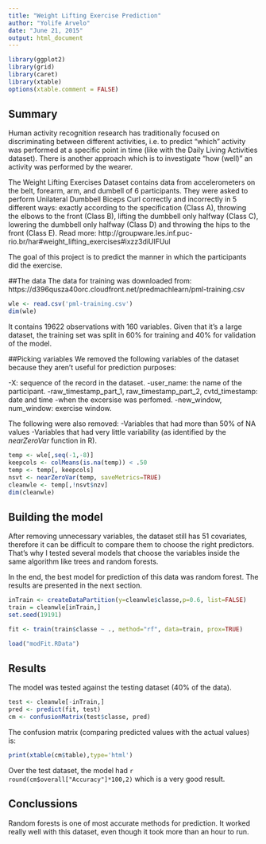 ---
title: "Weight Lifting Exercise Prediction"
author: "Yolife Arvelo"
date: "June 21, 2015"
output: html_document
---

```{r loadggplot, echo=FALSE, results='hide', message=FALSE, warning=FALSE}
library(ggplot2)
library(grid)
library(caret)
library(xtable)
options(xtable.comment = FALSE)
```
## Summary
Human activity recognition research has traditionally focused on discriminating between different activities, i.e. to predict "which" activity was performed at a specific point in time (like with the Daily Living Activities dataset). There is another approach which is to investigate "how (well)" an activity was performed by the wearer.

The Weight Lifting Exercises Dataset contains data from accelerometers on the belt, forearm, arm, and dumbell of 6 participants. They were asked to perform Unilateral Dumbbell Biceps Curl correctly and incorrectly in 5 different ways: exactly according to the specification (Class A), throwing
the elbows to the front (Class B), lifting the dumbbell
only halfway (Class C), lowering the dumbbell only halfway
(Class D) and throwing the hips to the front (Class E). 
Read more: http://groupware.les.inf.puc-rio.br/har#weight_lifting_exercises#ixzz3diUlFUul

The goal of this project is to predict the manner in which the participants did the exercise.

##The data
The data for training was downloaded from: https://d396qusza40orc.cloudfront.net/predmachlearn/pml-training.csv
```{r}
wle <- read.csv('pml-training.csv')
dim(wle)
```

It contains 19622 observations with 160 variables. Given that it's a large dataset, the training set was split in 60% for training and 40% for validation of the model. 

##Picking variables
We removed the following variables of the dataset because they aren't useful for prediction purposes:

-X: sequence of the record in the dataset.
-user_name: the name of the participant.
-raw_timestamp_part_1, raw_timestamp_part_2, cvtd_timestamp: date and time -when the excersise was perfomed. 
-new_window, num_window: exercise window.

The following were also removed:
-Variables that had more than 50% of NA values
-Variables that had very little variability (as identified by the $nearZeroVar$ function in R).

```{r}
temp <- wle[,seq(-1,-8)]
keepcols <- colMeans(is.na(temp)) < .50
temp <- temp[, keepcols]
nsvt <- nearZeroVar(temp, saveMetrics=TRUE)
cleanwle <- temp[,!nsvt$nzv]
dim(cleanwle)
```

## Building the model
After removing unnecessary variables, the dataset still has 51 covariates, therefore it can be difficult to compare them to choose the right predictors. That's why I tested several models that choose the variables inside the same algorithm like trees and random forests. 

In the end, the best model for prediction of this data was random forest. The results are presented in the next section. 
```{r}
inTrain <- createDataPartition(y=cleanwle$classe,p=0.6, list=FALSE)
train = cleanwle[inTrain,]
set.seed(19191)
```
```{r, eval=FALSE}
fit <- train(train$classe ~ ., method="rf", data=train, prox=TRUE)
```
```{r, echo=FALSE}
load("modFit.RData")
```

## Results
The model was tested against the testing dataset (40% of the data).
```{r}
test <- cleanwle[-inTrain,]
pred <- predict(fit, test)
cm <- confusionMatrix(test$classe, pred)
```
The confusion matrix (comparing predicted values with the actual values) is:
```{r, results='asis'}
print(xtable(cm$table),type='html')
```

Over the test dataset, the model had `r round(cm$overall["Accuracy"]*100,2)` which is a very good result. 

## Conclussions
Random forests is one of most accurate methods for prediction. It worked really well with this dataset, even though it took more than an hour to run.
